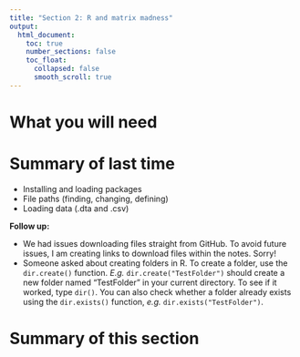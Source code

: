 ```yaml
---
title: "Section 2: R and matrix madness"
output:
  html_document:
    toc: true
    number_sections: false
    toc_float:
      collapsed: false
      smooth_scroll: true
---
```


# What you will need

<!-- TODO -->

# Summary of last time

- Installing and loading packages
- File paths (finding, changing, defining)
- Loading data (.dta and .csv)

__Follow up:__

- We had issues downloading files straight from GitHub. To avoid future issues, I am creating links to download files within the notes. Sorry!
- Someone asked about creating folders in R. To create a folder, use the `dir.create()` function. _E.g._ `dir.create("TestFolder")` should create a new folder named "TestFolder" in your current directory. To see if it worked, type `dir()`. You can also check whether a folder already exists using the `dir.exists()` function, _e.g._ `dir.exists("TestFolder")`.

# Summary of this section

<!-- TODO -->
